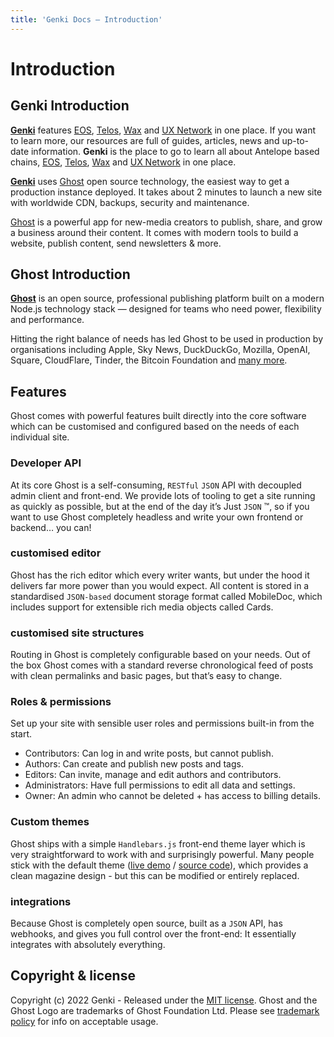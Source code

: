 ```yaml
---
title: 'Genki Docs – Introduction'
---
```

# Introduction

## Genki Introduction

**[Genki](https://blog.genki.site/)** features [EOS](https://eosnetwork.com/), [Telos](https://www.telos.net/), [Wax](https://www.wax.io/) and [UX Network](https://uxnetwork.io/) in one place. If you want to learn more, our resources are full of guides, articles, news and up-to-date information. **Genki** is the place to go to learn all about Antelope based chains, [EOS](https://eosnetwork.com/), [Telos](https://www.telos.net/), [Wax](https://www.wax.io/) and [UX Network](https://uxnetwork.io/) in one place.

**[Genki](https://blog.genki.site/)** uses [Ghost](https://ghost.org?ref=docs-genki) open source technology, the easiest way to get a production instance deployed. It takes about 2 minutes to launch a new site with worldwide CDN, backups, security and maintenance.

[Ghost](https://ghost.org/?ref=docs-genki) is a powerful app for new-media creators to publish, share, and grow a business around their content. It comes with modern tools to build a website, publish content, send newsletters & more.

## Ghost Introduction

**[Ghost](https://ghost.org?ref=docs-genki)** is an open source, professional publishing platform built on a modern Node.js technology stack — designed for teams who need power, flexibility and performance.

Hitting the right balance of needs has led Ghost to be used in production by organisations including Apple, Sky News, DuckDuckGo, Mozilla, OpenAI, Square, CloudFlare, Tinder, the Bitcoin Foundation and [many more](https://ghost.org/explore/).

## Features

Ghost comes with powerful features built directly into the core software which can be customised and configured based on the needs of each individual site.

### Developer API

At its core Ghost is a self-consuming, `RESTful` `JSON` API with decoupled admin client and front-end. We provide lots of tooling to get a site running as quickly as possible, but at the end of the day it’s Just `JSON` ™️, so if you want to use Ghost completely headless and write your own frontend or backend… you can!

### customised editor

Ghost has the rich editor which every writer wants, but under the hood it delivers far more power than you would expect. All content is stored in a standardised `JSON-based` document storage format called MobileDoc, which includes support for extensible rich media objects called Cards.

### customised site structures

Routing in Ghost is completely configurable based on your needs. Out of the box Ghost comes with a standard reverse chronological feed of posts with clean permalinks and basic pages, but that’s easy to change.

### Roles & permissions

Set up your site with sensible user roles and permissions built-in from the start.

- Contributors: Can log in and write posts, but cannot publish.
- Authors: Can create and publish new posts and tags.
- Editors: Can invite, manage and edit authors and contributors.
- Administrators: Have full permissions to edit all data and settings.
- Owner: An admin who cannot be deleted + has access to billing details.

### Custom themes

Ghost ships with a simple `Handlebars.js` front-end theme layer which is very straightforward to work with and surprisingly powerful. Many people stick with the default theme ([live demo](https://demo.ghost.io/) / [source code](https://github.com/tryghost/casper)), which provides a clean magazine design - but this can be modified or entirely replaced.

### integrations
Because Ghost is completely open source, built as a `JSON` API, has webhooks, and gives you full control over the front-end: It essentially integrates with absolutely everything.

## Copyright & license

Copyright (c) 2022 Genki - Released under the [MIT license](https://github.com/genkimedia/ghost/blob/main/LICENSE). Ghost and the Ghost Logo are trademarks of Ghost Foundation Ltd. Please see [trademark policy](https://ghost.org/trademark/) for info on acceptable usage.